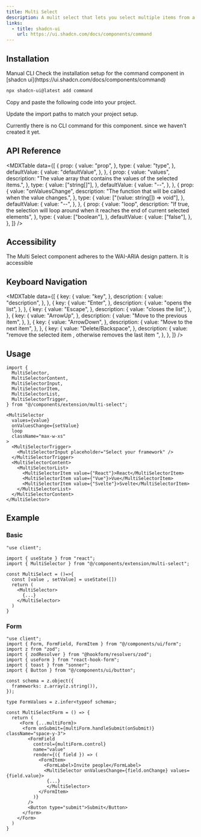 ```yaml
---
title: Multi Select
description: A mulit select that lets you select multiple items from a list.
links:
  - title: shadcn-ui
    url: https://ui.shadcn.com/docs/components/command
---
```


<ComponentPreview name="multi-select-demo" />

## Installation

<Tabs defaultValue="manual">

<TabsList>
  <TabsTrigger value="manual">Manual</TabsTrigger>
  <TabsTrigger value="cli">CLI</TabsTrigger>
</TabsList>

<TabsContent value="manual">

<Steps>

<Step>
  Check the installation setup for the command component in [shadcn
  ui](https://ui.shadcn.com/docs/components/command)
</Step>

```bash
npx shadcn-ui@latest add command
```

<Step>Copy and paste the following code into your project.</Step>

<ComponentSource name="multi-select" />

<Step>Update the import paths to match your project setup.</Step>

</Steps>

</TabsContent>

<TabsContent value="cli">
<Callout className="mt-6">
  Currently there is no CLI command for this component. since we haven't created
  it yet.
</Callout>

</TabsContent>

</Tabs>

## API Reference

<MDXTable
  data={[
    {
      prop: {
        value: "prop",
      },
      type: {
        value: "type",
      },
      defaultValue: {
        value: "defaultValue",
      },
    },
    {
      prop: {
        value: "values",
        description:
          "The value array that contains the values of the selected items.",
      },
      type: {
        value: ["string[]"],
      },
      defaultValue: {
        value: "--",
      },
    },
    {
      prop: {
        value: "onValuesChange",
        description: "The function that will be called when the value changes.",
      },
      type: {
        value: ["(value: string[]) => void"],
      },
      defaultValue: {
        value: "--",
      },
    },
    {
      prop: {
        value: "loop",
        description:
          "If true, the selection will loop around when it reaches the end of current selected elements",
      },
      type: {
        value: ["boolean"],
      },
      defaultValue: {
        value: ["false"],
      },
    },
  ]}
/>

## Accessibility

The Multi Select component adheres to the WAI-ARIA design pattern. It is accessible

## Keyboard Navigation

<MDXTable
  data={[
    {
      key: {
        value: "key",
      },
      description: {
        value: "description",
      },
    },
    {
      key: {
        value: "Enter",
      },
      description: {
        value: "opens the list",
      },
    },
    {
      key: {
        value: "Escape",
      },
      description: {
        value: "closes the list",
      },
    },
    {
      key: {
        value: "ArrowUp",
      },
      description: {
        value: "Move to the previous item",
      },
    },
    {
      key: {
        value: "ArrowDown",
      },
      description: {
        value: "Move to the next item",
      },
    },
    {
      key: {
        value: "Delete/Backspace",
      },
      description: {
        value: "remove the selected item , otherwise removes the last item ",
      },
    },
  ]}
/>

## Usage

```tsx
import {
  MultiSelector,
  MultiSelectorContent,
  MultiSelectorInput,
  MultiSelectorItem,
  MultiSelectorList,
  MultiSelectorTrigger,
} from "@/components/extension/multi-select";
```

```tsx
<MultiSelector
  values={value}
  onValuesChange={setValue}
  loop
  className="max-w-xs"
>
  <MultiSelectorTrigger>
    <MultiSelectorInput placeholder="Select your framework" />
  </MultiSelectorTrigger>
  <MultiSelectorContent>
    <MultiSelectorList>
      <MultiSelectorItem value={"React"}>React</MultiSelectorItem>
      <MultiSelectorItem value={"Vue"}>Vue</MultiSelectorItem>
      <MultiSelectorItem value={"Svelte"}>Svelte</MultiSelectorItem>
    </MultiSelectorList>
  </MultiSelectorContent>
</MultiSelector>
```

## Example

### Basic

```tsx showLineNumbers {1 , 3 , 5}
"use client";

import { useState } from "react";
import { MultiSelector } from "@/components/extension/multi-select";
```

```tsx {2}
const MultiSelect = ()=>{
  const [value , setValue] = useState([])
  return (
    <MultiSelector>
      {...}
    </MultiSelector>
  )
}
```

<ComponentPreview name="multi-select-state" />

### Form

```tsx showLineNumbers {2-10 , 13-15 , 17 }
"use client";
import { Form, FormField, FormItem } from "@/components/ui/form";
import z from "zod";
import { zodResolver } from "@hookform/resolvers/zod";
import { useForm } from "react-hook-form";
import { toast } from "sonner";
import { Button } from "@/components/ui/button";

const schema = z.object({
  frameworks: z.array(z.string()),
});

type FormValues = z.infer<typeof schema>;
```

```tsx
const MultiSelectForm = () => {
  return (
     <Form {...multiForm}>
      <form onSubmit={multiForm.handleSubmit(onSubmit)} className="space-y-3">
        <FormField
          control={multiForm.control}
          name="value"
          render={({ field }) => (
            <FormItem>
              <FormLabel>Invite people</FormLabel>
              <MultiSelector onValuesChange={field.onChange} values={field.value}>
               {...}
               </MultiSelector>
            </FormItem>
          )}
        />
        <Button type="submit">Submit</Button>
      </form>
    </Form>
  )
}

```

<ComponentPreview name="multi-select-zod" />
